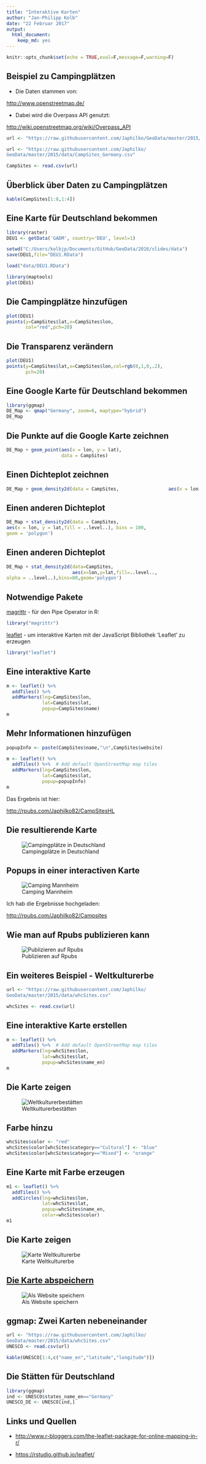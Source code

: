 ```yaml
---
title: "Interaktive Karten"
author: "Jan-Philipp Kolb"
date: "22 Februar 2017"
output: 
  html_document: 
    keep_md: yes
---
```


```r
knitr::opts_chunk$set(echo = TRUE,eval=F,message=F,warning=F)
```


## Beispiel zu Campingplätzen

- Die Daten stammen von:

<http://www.openstreetmap.de/>

- Dabei wird die Overpass API genutzt:

<http://wiki.openstreetmap.org/wiki/Overpass_API>

```r
url <- "https://raw.githubusercontent.com/Japhilko/GeoData/master/2015/data/CampSites_Germany.csv"
```

```r
url <- "https://raw.githubusercontent.com/Japhilko/
GeoData/master/2015/data/CampSites_Germany.csv"
```

```r
CampSites <- read.csv(url)
```


## Überblick über Daten zu Campingplätzen

```r
kable(CampSites[1:8,1:4])
```


## Eine Karte für Deutschland bekommen

```r
library(raster)
DEU1 <- getData('GADM', country='DEU', level=1)
```

```r
setwd("C:/Users/kolbjp/Documents/GitHub/GeoData/2016/slides/data")
save(DEU1,file="DEU1.RData")
```

```r
load("data/DEU1.RData")
```

```r
library(maptools)
plot(DEU1)
```

## Die Campingplätze hinzufügen

```r
plot(DEU1)
points(y=CampSites$lat,x=CampSites$lon,
       col="red",pch=20)
```

## Die Transparenz verändern

```r
plot(DEU1)
points(y=CampSites$lat,x=CampSites$lon,col=rgb(0,1,0,.2),
       pch=20)
```

## Eine Google Karte für Deutschland bekommen

```r
library(ggmap)
DE_Map <- qmap("Germany", zoom=6, maptype="hybrid")
DE_Map
```

## Die Punkte auf die Google Karte zeichnen

```r
DE_Map + geom_point(aes(x = lon, y = lat),
                    data = CampSites)
```

## Einen Dichteplot zeichnen

```r
DE_Map + geom_density2d(data = CampSites,                  aes(x = lon, y = lat),lwd=1.5)
```

## Einen anderen Dichteplot

```r
DE_Map + stat_density2d(data = CampSites, 
aes(x = lon, y = lat,fill = ..level..), bins = 100, 
geom = 'polygon')
```


## Einen anderen Dichteplot

```r
DE_Map + stat_density2d(data=CampSites, 
                        aes(x=lon,y=lat,fill=..level..,
alpha = ..level..),bins=80,geom='polygon')
```

## Notwendige Pakete

[magrittr](https://cran.r-project.org/web/packages/magrittr/index.html) - für den Pipe Operator in R:

```r
library("magrittr")
```


[leaflet](https://rstudio.github.io/leaflet/) - um  interaktive Karten mit der JavaScript Bibliothek 'Leaflet' zu erzeugen

```r
library("leaflet")
```


## Eine interaktive Karte

```r
m <- leaflet() %>%
  addTiles() %>%  
  addMarkers(lng=CampSites$lon, 
             lat=CampSites$lat, 
             popup=CampSites$name)
m
```

## Mehr Informationen hinzufügen

```r
popupInfo <- paste(CampSites$name,"\n",CampSites$website)
```

```r
m <- leaflet() %>%
  addTiles() %>%  # Add default OpenStreetMap map tiles
  addMarkers(lng=CampSites$lon, 
             lat=CampSites$lat, 
             popup=popupInfo)
m
```

Das Ergebnis ist hier:

<http://rpubs.com/Japhilko82/CampSitesHL>

## Die resultierende Karte

![Campingplätze in Deutschland](figure/Germany_Campsites.PNG)

## Popups in einer interactiven Karte

![Camping Mannheim](figure/Camping_Mannheim.PNG)

Ich hab die Ergebnisse hochgeladen:

<http://rpubs.com/Japhilko82/Campsites>

## Wie man auf Rpubs publizieren kann

![Publizieren auf Rpubs](figure/PublishCampSitesGermany.PNG)


## Ein weiteres Beispiel - Weltkulturerbe

```r
url <- "https://raw.githubusercontent.com/Japhilko/
GeoData/master/2015/data/whcSites.csv"

whcSites <- read.csv(url) 
```




## Eine interaktive Karte erstellen

```r
m <- leaflet() %>%
  addTiles() %>%  # Add default OpenStreetMap map tiles
  addMarkers(lng=whcSites$lon, 
             lat=whcSites$lat, 
             popup=whcSites$name_en)
m
```

## Die Karte zeigen

![Weltkulturerbestätten](figure/WHCPopUps.PNG) 

## Farbe hinzu

```r
whcSites$color <- "red"
whcSites$color[whcSites$category=="Cultural"] <- "blue"
whcSites$color[whcSites$category=="Mixed"] <- "orange"
```

## Eine Karte mit Farbe erzeugen

```r
m1 <- leaflet() %>%
  addTiles() %>%  
  addCircles(lng=whcSites$lon, 
             lat=whcSites$lat, 
             popup=whcSites$name_en,
             color=whcSites$color)
m1
```

## Die Karte zeigen

![Karte Weltkulturerbe](figure/WHCcircles.PNG) 

## [Die Karte abspeichern](http://www.r-bloggers.com/interactive-mapping-with-leaflet-in-r-2/)

![Als Website speichern](figure/snapshot2.png)

## ggmap: Zwei Karten nebeneinander

```r
url <- "https://raw.githubusercontent.com/Japhilko/
GeoData/master/2015/data/whcSites.csv"
UNESCO <- read.csv(url)
```

```r
kable(UNESCO[1:4,c("name_en","latitude","longitude")])
```

## Die Stätten für Deutschland

```r
library(ggmap)
ind <- UNESCO$states_name_en=="Germany"
UNESCO_DE <- UNESCO[ind,]
```

## Links und Quellen

- <http://www.r-bloggers.com/the-leaflet-package-for-online-mapping-in-r/>

- <https://rstudio.github.io/leaflet/>


